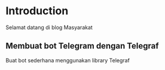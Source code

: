 # Introduction

Selamat datang di blog Masyarakat

## Membuat bot Telegram dengan Telegraf

Buat bot sederhana menggunakan library Telegraf []()
